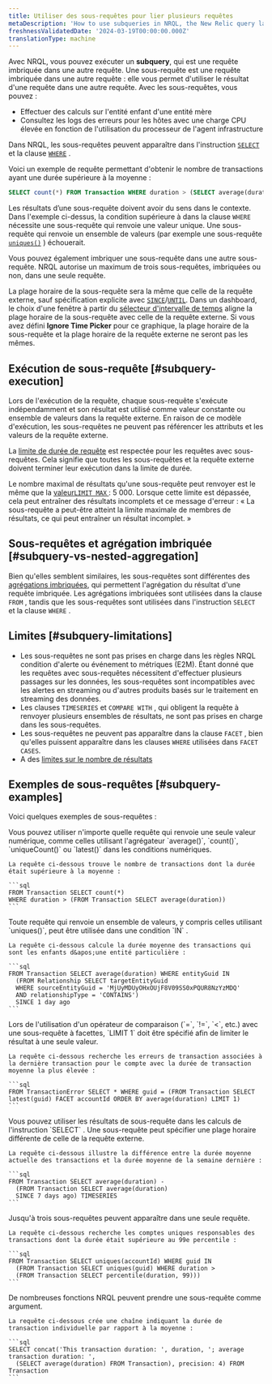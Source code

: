 ```yaml
---
title: Utiliser des sous-requêtes pour lier plusieurs requêtes
metaDescription: 'How to use subqueries in NRQL, the New Relic query language.'
freshnessValidatedDate: '2024-03-19T00:00:00.000Z'
translationType: machine
---
```


Avec NRQL, vous pouvez exécuter un <DNT>**subquery**</DNT>, qui est une requête imbriquée dans une autre requête. Une sous-requête est une requête imbriquée dans une autre requête : elle vous permet d&apos;utiliser le résultat d&apos;une requête dans une autre requête. Avec les sous-requêtes, vous pouvez :

* Effectuer des calculs sur l&apos;entité enfant d&apos;une entité mère
* Consultez les logs des erreurs pour les hôtes avec une charge CPU élevée en fonction de l&apos;utilisation du processeur de l&apos;agent infrastructure

Dans NRQL, les sous-requêtes peuvent apparaître dans l&apos;instruction [`SELECT`](/docs/query-your-data/nrql-new-relic-query-language/get-started/nrql-syntax-clauses-functions/#state-select) et la clause [`WHERE`](/docs/query-your-data/nrql-new-relic-query-language/get-started/nrql-syntax-clauses-functions/#sel-where) .

Voici un exemple de requête permettant d&apos;obtenir le nombre de transactions ayant une durée supérieure à la moyenne :

```sql
SELECT count(*) FROM Transaction WHERE duration > (SELECT average(duration) FROM Transaction)
```

Les résultats d’une sous-requête doivent avoir du sens dans le contexte. Dans l&apos;exemple ci-dessus, la condition supérieure à dans la clause `WHERE` nécessite une sous-requête qui renvoie une valeur unique. Une sous-requête qui renvoie un ensemble de valeurs (par exemple une sous-requête [`uniques()`](/docs/query-your-data/nrql-new-relic-query-language/get-started/nrql-syntax-clauses-functions/#func-uniques) ) échouerait.

Vous pouvez également imbriquer une sous-requête dans une autre sous-requête. NRQL autorise un maximum de trois sous-requêtes, imbriquées ou non, dans une seule requête.

La plage horaire de la sous-requête sera la même que celle de la requête externe, sauf spécification explicite avec [`SINCE`](/docs/query-your-data/nrql-new-relic-query-language/get-started/nrql-syntax-clauses-functions/#sel-since)/[`UNTIL`](/docs/query-your-data/nrql-new-relic-query-language/get-started/nrql-syntax-clauses-functions/#sel-until). Dans un dashboard, le choix d&apos;une fenêtre à partir du [sélecteur d&apos;intervalle de temps](/docs/query-your-data/explore-query-data/dashboards/manage-your-dashboard/#dash-time-picker) aligne la plage horaire de la sous-requête avec celle de la requête externe. Si vous avez défini <DNT>**Ignore Time Picker**</DNT> pour ce graphique, la plage horaire de la sous-requête et la plage horaire de la requête externe ne seront pas les mêmes.

## Exécution de sous-requête [#subquery-execution]

Lors de l&apos;exécution de la requête, chaque sous-requête s&apos;exécute indépendamment et son résultat est utilisé comme valeur constante ou ensemble de valeurs dans la requête externe. En raison de ce modèle d&apos;exécution, les sous-requêtes ne peuvent pas référencer les attributs et les valeurs de la requête externe.

La [limite de durée de requête](/docs/query-your-data/nrql-new-relic-query-language/get-started/rate-limits-nrql-queries/#query-duration) est respectée pour les requêtes avec sous-requêtes. Cela signifie que toutes les sous-requêtes et la requête externe doivent terminer leur exécution dans la limite de durée.

Le nombre maximal de résultats qu&apos;une sous-requête peut renvoyer est le même que la [valeur`LIMIT MAX` ](/docs/query-your-data/nrql-new-relic-query-language/get-started/nrql-syntax-clauses-functions/#sel-limit): 5 000. Lorsque cette limite est dépassée, cela peut entraîner des résultats incomplets et ce message d&apos;erreur : « La sous-requête a peut-être atteint la limite maximale de membres de résultats, ce qui peut entraîner un résultat incomplet. »

## Sous-requêtes et agrégation imbriquée [#subquery-vs-nested-aggregation]

Bien qu&apos;elles semblent similaires, les sous-requêtes sont différentes des [agrégations imbriquées](/docs/query-your-data/nrql-new-relic-query-language/nrql-query-tutorials/nested-aggregation-make-ordered-computations-single-query), qui permettent l&apos;agrégation du résultat d&apos;une requête imbriquée. Les agrégations imbriquées sont utilisées dans la clause `FROM` , tandis que les sous-requêtes sont utilisées dans l&apos;instruction `SELECT` et la clause `WHERE` .

## Limites [#subquery-limitations]

* Les sous-requêtes ne sont pas prises en charge dans les règles NRQL condition d&apos;alerte ou événement to métriques (E2M). Étant donné que les requêtes avec sous-requêtes nécessitent d&apos;effectuer plusieurs passages sur les données, les sous-requêtes sont incompatibles avec les alertes en streaming ou d&apos;autres produits basés sur le traitement en streaming des données.
* Les clauses `TIMESERIES` et `COMPARE WITH` , qui obligent la requête à renvoyer plusieurs ensembles de résultats, ne sont pas prises en charge dans les sous-requêtes.
* Les sous-requêtes ne peuvent pas apparaître dans la clause `FACET` , bien qu&apos;elles puissent apparaître dans les clauses `WHERE` utilisées dans `FACET CASES`.
* A des [limites sur le nombre de résultats](#subquery-execution)

## Exemples de sous-requêtes [#subquery-examples]

Voici quelques exemples de sous-requêtes :

<CollapserGroup>
  <Collapser id="numeric-conditions" title="Conditions numériques">
    Vous pouvez utiliser n&apos;importe quelle requête qui renvoie une seule valeur numérique, comme celles utilisant l&apos;agrégateur `average()`, `count()`, `uniqueCount()` ou `latest()` dans les conditions numériques.

    La requête ci-dessous trouve le nombre de transactions dont la durée était supérieure à la moyenne :

    ```sql
    FROM Transaction SELECT count(*)
    WHERE duration > (FROM Transaction SELECT average(duration))
    ```
  </Collapser>

  <Collapser id="in-conditions" title="Dans les conditions">
    Toute requête qui renvoie un ensemble de valeurs, y compris celles utilisant `uniques()`, peut être utilisée dans une condition `IN` .

    La requête ci-dessous calcule la durée moyenne des transactions qui sont les enfants d&apos;une entité particulière :

    ```sql
    FROM Transaction SELECT average(duration) WHERE entityGuid IN
      (FROM Relationship SELECT targetEntityGuid
      WHERE sourceEntityGuid = 'MjUyMDUyOHxOUjF8V09SS0xPQUR8NzYzMDQ'
      AND relationshipType = 'CONTAINS')
      SINCE 1 day ago
    ```
  </Collapser>

  <Collapser id="string-condition" title="Condition de chaîne avec une sous-requête à facettes">
    Lors de l&apos;utilisation d&apos;un opérateur de comparaison (`=`, `!=`, `<`, etc.) avec une sous-requête à facettes, `LIMIT 1` doit être spécifié afin de limiter le résultat à une seule valeur.

    La requête ci-dessous recherche les erreurs de transaction associées à la dernière transaction pour le compte avec la durée de transaction moyenne la plus élevée :

    ```sql
    FROM TransactionError SELECT * WHERE guid = (FROM Transaction SELECT latest(guid) FACET accountId ORDER BY average(duration) LIMIT 1)
    ```
  </Collapser>

  <Collapser id="delta-query" title="Requête Delta">
    Vous pouvez utiliser les résultats de sous-requête dans les calculs de l&apos;instruction `SELECT` . Une sous-requête peut spécifier une plage horaire différente de celle de la requête externe.

    La requête ci-dessous illustre la différence entre la durée moyenne actuelle des transactions et la durée moyenne de la semaine dernière :

    ```sql
    FROM Transaction SELECT average(duration) -
      (FROM Transaction SELECT average(duration)
      SINCE 7 days ago) TIMESERIES
    ```
  </Collapser>

  <Collapser id="multiple-subqueries" title="Plusieurs sous-requêtes">
    Jusqu&apos;à trois sous-requêtes peuvent apparaître dans une seule requête.

    La requête ci-dessous recherche les comptes uniques responsables des transactions dont la durée était supérieure au 99e percentile :

    ```sql
    FROM Transaction SELECT uniques(accountId) WHERE guid IN
      (FROM Transaction SELECT uniques(guid) WHERE duration >
      (FROM Transaction SELECT percentile(duration, 99)))
    ```
  </Collapser>

  <Collapser id="function-argument" title="Sous-requête comme argument de fonction">
    De nombreuses fonctions NRQL peuvent prendre une sous-requête comme argument.

    La requête ci-dessous crée une chaîne indiquant la durée de transaction individuelle par rapport à la moyenne :

    ```sql
    SELECT concat('This transaction duration: ', duration, '; average transaction duration: ',
      (SELECT average(duration) FROM Transaction), precision: 4) FROM Transaction
    ```
  </Collapser>
</CollapserGroup>